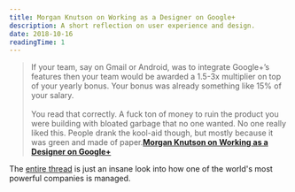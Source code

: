 ```yaml
---
title: Morgan Knutson on Working as a Designer on Google+
description: A short reflection on user experience and design.
date: 2018-10-16
readingTime: 1
---
```


>If your team, say on Gmail or Android, was to integrate Google+’s features then your team would be awarded a 1.5-3x multiplier on top of your yearly bonus. Your bonus was already something like 15% of your salary.
<br /><br />
You read that correctly. A fuck ton of money to ruin the product you were building with bloated garbage that no one wanted. No one really liked this. People drank the kool-aid though, but mostly because it was green and made of paper.**[Morgan Knutson on Working as a Designer on Google+](https://twitter.com/morganknutson/status/1049523067506966529)**

The [entire thread](https://twitter.com/morganknutson/status/1049523067506966529) is just an insane look into how one of the world's most powerful companies is managed.